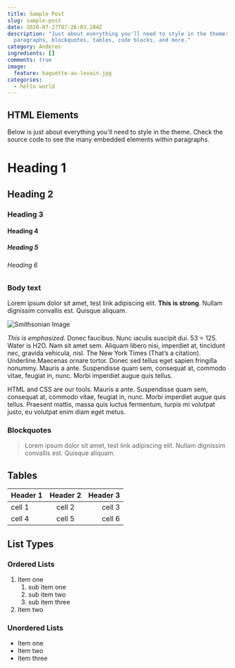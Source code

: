 ```yaml
---
title: Sample Post
slug: sample-post
date: 2020-07-27T07:26:03.284Z
description: "Just about everything you'll need to style in the theme: headings,
  paragraphs, blockquotes, tables, code blocks, and more."
category: Anderes
ingredients: []
comments: true
image:
  feature: baguette-au-levain.jpg
categories:
  - hello world
---
```


## HTML Elements

Below is just about everything you'll need to style in the theme. Check the source code to see the many embedded elements within paragraphs.

# Heading 1

## Heading 2

### Heading 3

#### Heading 4

##### Heading 5

###### Heading 6

### Body text

Lorem ipsum dolor sit amet, test link adipiscing elit. **This is strong**. Nullam dignissim convallis est. Quisque aliquam.

![Smithsonian Image](https://images.unsplash.com/photo-1440635592348-167b1b30296f?crop=entropy&dpr=2&fit=crop&fm=jpg&h=475&ixjsv=2.1.0&ixlib=rb-0.3.5&q=50&w=1250)

_This is emphasized_. Donec faucibus. Nunc iaculis suscipit dui. 53 = 125. Water is H2O. Nam sit amet sem. Aliquam libero nisi, imperdiet at, tincidunt nec, gravida vehicula, nisl. The New York Times (That’s a citation). Underline.Maecenas ornare tortor. Donec sed tellus eget sapien fringilla nonummy. Mauris a ante. Suspendisse quam sem, consequat at, commodo vitae, feugiat in, nunc. Morbi imperdiet augue quis tellus.

HTML and CSS are our tools. Mauris a ante. Suspendisse quam sem, consequat at, commodo vitae, feugiat in, nunc. Morbi imperdiet augue quis tellus. Praesent mattis, massa quis luctus fermentum, turpis mi volutpat justo, eu volutpat enim diam eget metus.

### Blockquotes

> Lorem ipsum dolor sit amet, test link adipiscing elit. Nullam dignissim convallis est. Quisque aliquam.

## Tables

| Header 1 | Header 2 | Header 3 |
| :------- | :------: | -------: |
| cell 1   |  cell 2  |   cell 3 |
| cell 4   |  cell 5  |   cell 6 |

## List Types

### Ordered Lists

1. Item one
   1. sub item one
   2. sub item two
   3. sub item three
2. Item two

### Unordered Lists

- Item one
- Item two
- Item three
